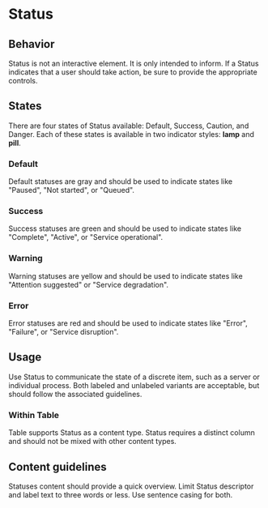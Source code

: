 
<Meta title="MUI Components/Status" anchor />

# Status

<Canvas>
  <Story of={Stories.SuccessLamp} />
</Canvas>

## Behavior

Status is not an interactive element. It is only intended to inform. If a Status indicates that a user should take action, be sure to provide the appropriate controls.

## States

There are four states of Status available: Default, Success, Caution, and Danger. Each of these states is available in two indicator styles: **lamp** and **pill**.

### Default

Default statuses are gray and should be used to indicate states like "Paused", "Not started", or "Queued".

<Canvas>
  <Story of={Stories.DefaultLamp} />
</Canvas>

<Canvas>
  <Story of={Stories.DefaultPill} />
</Canvas>

### Success

Success statuses are green and should be used to indicate states like "Complete", "Active", or "Service operational".

<Canvas>
  <Story of={Stories.SuccessLamp} />
</Canvas>

<Canvas>
  <Story of={Stories.SuccessPill} />
</Canvas>

### Warning

Warning statuses are yellow and should be used to indicate states like "Attention suggested" or "Service degradation".

<Canvas>
  <Story of={Stories.WarningLamp} />
</Canvas>

<Canvas>
  <Story of={Stories.WarningPill} />
</Canvas>

### Error

Error statuses are red and should be used to indicate states like "Error", "Failure", or "Service disruption".

<Canvas>
  <Story of={Stories.ErrorLamp} />
</Canvas>

<Canvas>
  <Story of={Stories.ErrorPill} />
</Canvas>

## Usage

Use Status to communicate the state of a discrete item, such as a server or individual process. Both labeled and unlabeled variants are acceptable, but should follow the associated guidelines.

### Within Table

Table supports Status as a content type. Status requires a distinct column and should not be mixed with other content types.

## Content guidelines

Statuses content should provide a quick overview. Limit Status descriptor and label text to three words or less. Use sentence casing for both.
